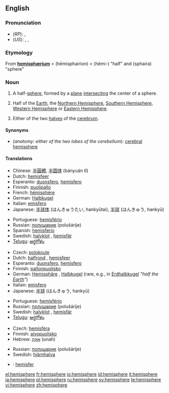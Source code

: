 {{see|hémisphère}}
{{wikipedia}}
==English==

===Pronunciation===
* (''RP''): {{IPA|/ˈhɛmɪsfɪə/}}, {{SAMPA|/"hEmIsfI@/}}
* (''US''): {{enPR|hĕ'mĭsfîr}}, {{IPA|/ˈhɛmɪsfɪər/}}, {{SAMPA|/"hEmIsfI@`/}}

===Etymology===
From {{L.}} '''[[hemisphærium]]''' < {{AGr.}} '''{{polytonic|[[ἡμισφαίριον]]}}''' (hēmisphairion) <  '''{{polytonic|[[ἡμι-]]}}''' (hēmi-) "half" and '''{{polytonic|[[σφαῖρα]]}}''' (sphaira) "sphere"

===Noun===
{{en-noun}}

# <!--NHalfSphere-->{{geometry}} A half-[[sphere]], formed by a [[plane]] [[intersect]]ing the center of a sphere.
# <!--NHalfPlanet-->{{geography}} Half of the [[Earth]], the [[Northern Hemisphere]], [[Southern Hemisphere]], [[Western Hemisphere]] or [[Eastern Hemisphere]].
# <!--NHalfBrain-->{{anatomy}} Either of the two [[halves]] of the [[cerebrum]].

====Synonyms====
* (''anatomy: either of the two lobes of the cerebellum''): [[cerebral hemisphere]]

====Translations====
{{trans-top|half-sphere}}
* Chinese: [[半圓體]], [[半圆体]] (bànyuán tǐ)
* Dutch: [[hemisfeer]] {{m}}
* Esperanto: [[duonsfero]], [[hemisfero]]
* Finnish: [[puolipallo]]
* French: [[hémisphère]] {{m}}
* German: [[Halbkugel]] {{f}}
* Italian: [[emisfero]]
* Japanese: [[半球体]] (はんきゅうたい, hankyūtai), [[半球]] (はんきゅう, hankyū)
{{trans-mid}}
* Portuguese: [[hemisfério]] {{m}}
* Russian: [[полушарие]] (polušárije) {{n}}
* Spanish: [[hemisferio]] {{m}}
* Swedish: [[halvklot]] {{c}}, [[hemisfär]] {{c}}
* [[Telugu]]: [[అర్థగోళం]]
{{trans-bottom}}

{{trans-top|half of the Earth}}
* Czech: [[polokoule]] {{f}}
* Dutch: [[halfrond]] {{n}}, [[hemisfeer]] {{m}}
* Esperanto: [[duonsfero]], [[hemisfero]]
* Finnish: [[pallonpuolisko]]
* German: [[Hemisphäre]] {{f}}, [[Halbkugel]] {{f}} (rare, e.g., in [[Erdhalbkugel]] ''"half the [[Earth]]"'')
* Italian: [[emisfero]]
* Japanese: [[半球]] (はんきゅう, hankyū)
{{trans-mid}}
* Portuguese: [[hemisfério]] {{m}}
* Russian: [[полушарие]] (polušárije) {{n}}
* Swedish: [[halvklot]] {{c}}, [[hemisfär]] {{c}}
* [[Telugu]]: [[అర్థగోళం]]
{{trans-bottom}}

{{trans-top|lobe of cerebrum}}
* Czech: [[hemisféra]] {{f}}
* Finnish: [[aivopuolisko]]
* Hebrew: [[אונה|אוּנָה]] (unah) {{f}}
{{trans-mid}}
* Russian: [[полушарие]] (polušárije) {{n}}
* Swedish: [[hjärnhalva]] {{c}}
{{trans-bottom}}

{{checktrans-top}}
* {{ttbc|Indonesian}}: [[hemisfer]]
{{trans-bottom}}

[[el:hemisphere]]
[[fr:hemisphere]]
[[io:hemisphere]]
[[id:hemisphere]]
[[it:hemisphere]]
[[ja:hemisphere]]
[[pl:hemisphere]]
[[ru:hemisphere]]
[[sv:hemisphere]]
[[te:hemisphere]]
[[vi:hemisphere]]
[[zh:hemisphere]]